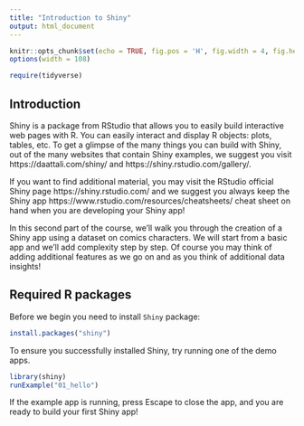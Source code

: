 ```yaml
---
title: "Introduction to Shiny"
output: html_document
---
```


```r
knitr::opts_chunk$set(echo = TRUE, fig.pos = 'H', fig.width = 4, fig.height = 3)
options(width = 108)
```


```r
require(tidyverse)
```


## Introduction


Shiny is a package from RStudio that allows you to easily build interactive web pages with R. You can easily interact and display R objects: plots, tables, etc. To get a glimpse of the many things you can build with Shiny, out of the many websites that contain Shiny examples, we suggest you visit https://daattali.com/shiny/ and https://shiny.rstudio.com/gallery/.


If you want to find additional material, you may visit the RStudio official Shiny page https://shiny.rstudio.com/ and we suggest you always keep the Shiny app https://www.rstudio.com/resources/cheatsheets/ cheat sheet on hand when you are developing your Shiny app!

In this second part of the course, we'll walk you through the creation of a Shiny app using a dataset on comics characters. We will start from a basic app and we'll add complexity step by step. Of course you may think of adding additional features as we go on and as you think of additional data insights!


## Required R packages

Before we begin you need to install `Shiny` package:

```r
install.packages("shiny")
```

To ensure you successfully installed Shiny, try running one of the demo apps.

```r
library(shiny)
runExample("01_hello")
```

If the example app is running, press Escape to close the app, and you are ready to build your first Shiny app!

